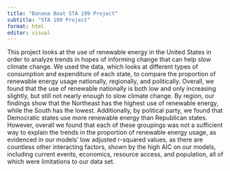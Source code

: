 ```yaml
---
title: "Banana Boat STA 199 Project"
subtitle: "STA 199 Project"
format: html
editor: visual
---
```


This project looks at the use of renewable energy in the United States in order to analyze trends in hopes of informing change that can help slow climate change. We used the data, which looks at different types of consumption and expenditure of each state, to compare the proportion of renewable energy usage nationally, regionally, and politically. Overall, we found that the use of renewable nationally is both low and only increasing slightly, but still not nearly enough to slow climate change. By region, our findings show that the Northeast has the highest use of renewable energy, while the South has the lowest. Additionally, by political party, we found that Democratic states use more renewable energy than Republican states. However, overall we found that each of these groupings was not a sufficient way to explain the trends in the proportion of renewable energy usage, as evidenced in our models' low adjusted r-squared values, as there are countless other interacting factors, shown by the high AIC on our models, including current events, economics, resource access, and population, all of which were limitations to our data set.
